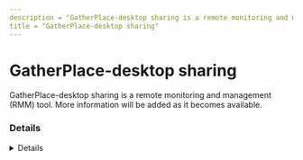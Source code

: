 ```yaml
---
description = "GatherPlace-desktop sharing is a remote monitoring and management (RMM) tool. More information will be added as it becomes available."
title = "GatherPlace-desktop sharing"
---
```




# GatherPlace-desktop sharing

GatherPlace-desktop sharing is a remote monitoring and management (RMM) tool. More information will be added as it becomes available.

### Details
<Details author={""}
         category={""}
         created={""}
         website={""}
         lastModified={"2-7-2024"}
         privileges={""}
         free={ false }
         verification={ false }
/>

#### Installation Paths
<Card code={ ["gp3.exe", "gp4.exe", "gp5.exe"] }/>





### Forensic Artifacts




#### Network Artifacts
<EuiSpacer size="xl"/>
<NetworkArtifactsTable data={ [{"Description": "Known remote domains", "Domains": ["*.gatherplace.com", "*.gatherplace.net", "gatherplace.com"], "Ports": []}] }/>




### Detections
- Detects potential network activity of GatherPlace-desktop sharing RMM tool
  - [Sigma Rule](https://github.com/magicsword-io/LOLRMM/blob/main/detections/sigma/gatherplace-desktop_sharing_network_sigma.yml)
- Detects potential processes activity of GatherPlace-desktop sharing RMM tool
  - [Sigma Rule](https://github.com/magicsword-io/LOLRMM/blob/main/detections/sigma/gatherplace-desktop_sharing_processes_sigma.yml)

### References
- [https://www.gatherplace.com/kb?id=136377](https://www.gatherplace.com/kb?id=136377)

